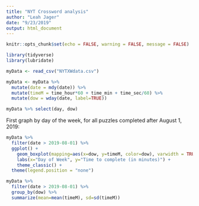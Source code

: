 ```yaml
---
title: "NYT Crossword analysis"
author: "Leah Jager"
date: "9/23/2019"
output: html_document
---
```


```r
knitr::opts_chunk$set(echo = FALSE, warning = FALSE, message = FALSE)
```

```r
library(tidyverse)
library(lubridate)
```

```r
myData <- read_csv("NYTXWdata.csv")

myData <- myData %>%
  mutate(date = mdy(date)) %>%
  mutate(timeM = time_hour*60 + time_min + time_sec/60) %>%
  mutate(dow = wday(date, label=TRUE))

myData %>% select(day, dow)
```

First graph by day of the week, for all puzzles completed after August 1, 2019:
```r
myData %>% 
  filter(date > 2019-08-01) %>%
  ggplot() +
    geom_boxplot(mapping=aes(x=dow, y=timeM, color=dow), varwidth = TRUE) + 
    labs(x="Day of Week", y="Time to complete (in minutes)") +
    theme_classic() +
  theme(legend.position = "none")

myData %>%
  filter(date > 2019-08-01) %>%
  group_by(dow) %>%
  summarize(mean=mean(timeM), sd=sd(timeM))
```